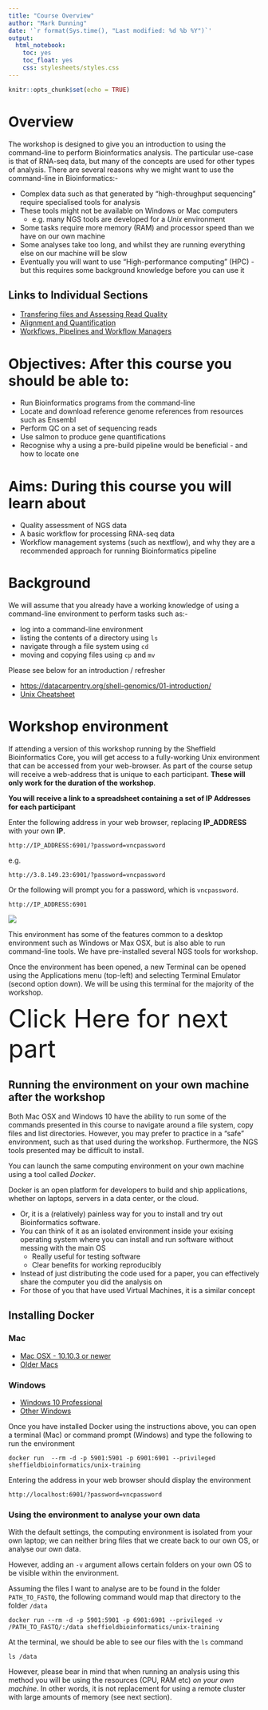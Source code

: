 ```yaml
---
title: "Course Overview"
author: "Mark Dunning"
date: '`r format(Sys.time(), "Last modified: %d %b %Y")`'
output:
  html_notebook:
    toc: yes
    toc_float: yes
    css: stylesheets/styles.css
---
```


```r
knitr::opts_chunk$set(echo = TRUE)
```



# Overview

The workshop is designed to give you an introduction to using the command-line to perform Bioinformatics analysis. The particular use-case is that of RNA-seq data, but many of the concepts are used for other types of analysis. There are several reasons why we might want to use the command-line in Bioinformatics:-


- Complex data such as that generated by “high-throughput sequencing” require specialised tools for analysis
- These tools might not be available on Windows or Mac computers
  + e.g. many NGS tools are developed for a *Unix* environment
- Some tasks require more memory (RAM) and processor speed than we have on our own machine
- Some analyses take too long, and whilst they are running everything else on our machine will be slow 
- Eventually you will want to use “High-performance computing” (HPC) - but this requires some background knowledge before you can use it

## Links to Individual Sections

- [Transfering files and Assessing Read Quality](part01.nb.html)
- [Alignment and Quantification](part02.nb.html)
- [Workflows, Pipelines and Workflow Managers](part03.nb.html)

# Objectives: After this course you should be able to:

- Run Bioinformatics programs from the command-line
- Locate and download reference genome references from resources such as Ensembl
- Perform QC on a set of sequencing reads
- Use salmon to produce gene quantifications
- Recognise why a using a pre-build pipeline would be beneficial - and how to locate one

# Aims: During this course you will learn about

- Quality assessment of NGS data
- A basic workflow for processing RNA-seq data
- Workflow management systems (such as nextflow), and why they are a recommended approach for running Bioinformatics pipeline

# Background

We will assume that you already have a working knowledge of using a command-line environment to perform tasks such as:-

- log into a command-line environment
- listing the contents of a directory using `ls`
- navigate through a file system using `cd`
- moving and copying files using `cp` and `mv`

Please see below for an introduction / refresher

- [https://datacarpentry.org/shell-genomics/01-introduction/](Command Line for Genomics)
- [Unix Cheatsheet](https://upload.wikimedia.org/wikipedia/commons/7/79/Unix_command_cheatsheet.pdf)


# Workshop environment

If attending a version of this workshop running by the Sheffield Bioinformatics Core, you will get access to a fully-working Unix environment that can be accessed from your web-browser. As part of the course setup will receive a web-address that is unique to each participant. **These will only work for the duration of the workshop**. 

**You will receive a link to a spreadsheet containing a set of IP Addresses for each participant**

Enter the following address in your web browser, replacing **IP_ADDRESS** with your own **IP**.

```
http://IP_ADDRESS:6901/?password=vncpassword
```

e.g. 

```
http://3.8.149.23:6901/?password=vncpassword
```


Or the following will prompt you for a password, which is `vncpassword`.

```
http://IP_ADDRESS:6901
```

![](images/vnc_desktop.PNG)

This environment has some of the features common to a desktop environment such as Windows or Max OSX, but is also able to run command-line tools. We have pre-installed several NGS tools for workshop.

Once the environment has been opened, a new Terminal can be opened using the Applications menu (top-left) and selecting Terminal Emulator (second option down). We will be using this terminal for the majority of the workshop.

<a href="part01.nb.html" style="font-size: 50px; text-decoration: none">Click Here for next part</a>


## Running the environment on your own machine after the workshop

Both Mac OSX and Windows 10 have the ability to run some of the commands presented in this course to navigate around a file system, copy files and list directories. However, you may prefer to practice in a "safe" environment, such as that used during the workshop. Furthermore, the NGS tools presented may be difficult to install. 

You can launch the same computing environment on your own machine using a tool called *Docker*.

Docker is an open platform for developers to build and ship applications, whether on laptops, servers in a data center, or the cloud.

- Or, it is a (relatively) painless way for you to install and try out Bioinformatics software.
- You can think of it as an isolated environment inside your exising operating system where you can install and run software without messing with the main OS
    + Really useful for testing software
    + Clear benefits for working reproducibly
- Instead of just distributing the code used for a paper, you can effectively share the computer you did the analysis on
- For those of you that have used Virtual Machines, it is a similar concept


## Installing Docker


### Mac

- [Mac OSX - 10.10.3 or newer](https://www.docker.com/docker-mac)
- [Older Macs](https://download.docker.com/mac/stable/DockerToolbox.pkg)

### Windows

- [Windows 10 Professional](https://www.docker.com/docker-windows)
- [Other Windows](https://download.docker.com/win/stable/DockerToolbox.exe)

Once you have installed Docker using the instructions above, you can open a terminal (Mac) or command prompt (Windows) and type the following to run the environment

```
docker run  --rm -d -p 5901:5901 -p 6901:6901 --privileged sheffieldbioinformatics/unix-training
```

Entering the address in your web browser should display the environment

```
http://localhost:6901/?password=vncpassword
```




### Using the environment to analyse your own data

With the default settings, the computing environment is isolated from your own laptop; we can neither bring files that we create back to our own OS, or analyse our own data.

However, adding an `-v` argument allows certain folders on your own OS to be visible within the environment. 

Assuming the files I want to analyse are to be found in the folder `PATH_TO_FASTQ`, the following command would map that directory to the folder `/data`

```
docker run --rm -d -p 5901:5901 -p 6901:6901 --privileged -v /PATH_TO_FASTQ/:/data sheffieldbioinformatics/unix-training

```


At the terminal, we should be able to see our files with the `ls` command

```
ls /data
```

However, please bear in mind that when running an analysis using this method you will be using the resources (CPU, RAM etc) *on your own machine*. In other words, it is not replacement for using a remote cluster with large amounts of memory (see next section).

